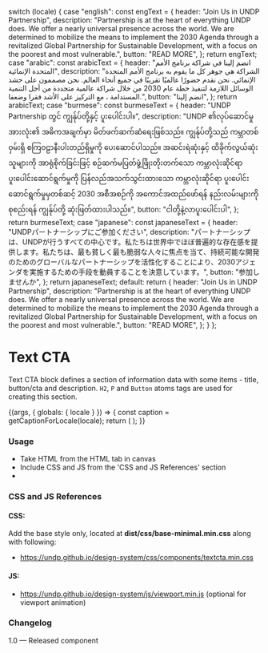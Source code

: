 
  switch (locale) {
    case "english":
      const engText = {
        header: "Join Us in UNDP Partnership",
        description:
          "Partnership is at the heart of everything UNDP does. We offer a nearly universal presence across the world. We are determined to mobilize the means to implement the 2030 Agenda through a revitalized Global Partnership for Sustainable Development, with a focus on the poorest and most vulnerable.",
        button: "READ MORE",
      };
      return engText;
    case "arabic":
      const arabicText = {
        header: "انضم إلينا في شراكة برنامج الأمم المتحدة الإنمائية",
        description:
          "الشراكة هي جوهر كل ما يقوم به برنامج الأمم المتحدة الإنمائي. نحن نقدم حضورًا عالميًا تقريبًا في جميع أنحاء العالم. نحن مصممون على حشد الوسائل اللازمة لتنفيذ خطة عام 2030 من خلال شراكة عالمية متجددة من أجل التنمية المستدامة ، مع التركيز على الأشد فقرا وضعفا.",
        button: "انضم إلينا",
      };
      return arabicText;
    case "burmese":
      const burmeseText = {
        header: "UNDP Partnership တွင် ကျွန်ုပ်တို့နှင့် ပူးပေါင်းပါ။",
        description:
          "UNDP ၏လုပ်ဆောင်မှုအားလုံး၏ အဓိကအချက်မှာ မိတ်ဖက်ဆက်ဆံရေးဖြစ်သည်။ ကျွန်ုပ်တို့သည် ကမ္ဘာတစ်ဝှမ်းရှိ စကြဝဠာနီးပါးတည်ရှိမှုကို ပေးဆောင်ပါသည်။ အဆင်းရဲဆုံးနှင့် ထိခိုက်လွယ်ဆုံးသူများကို အာရုံစိုက်ခြင်းဖြင့် စဉ်ဆက်မပြတ်ဖွံ့ဖြိုးတိုးတက်သော ကမ္ဘာလုံးဆိုင်ရာ ပူးပေါင်းဆောင်ရွက်မှုကို ပြန်လည်အသက်သွင်းထားသော ကမ္ဘာလုံးဆိုင်ရာ ပူးပေါင်းဆောင်ရွက်မှုမှတစ်ဆင့် 2030 အစီအစဉ်ကို အကောင်အထည်ဖော်ရန် နည်းလမ်းများကို စုစည်းရန် ကျွန်ုပ်တို့ ဆုံးဖြတ်ထားပါသည်။",
        button: "ငါတို့နဲ့လာပူးပေါင်းပါ",
      };
      return burmeseText;
    case "japanese":
      const japaneseText = {
        header: "UNDPパートナーシップにご参加ください",
        description:
          "パートナーシップは、UNDPが行うすべての中心です。私たちは世界中でほぼ普遍的な存在感を提供します。私たちは、最も貧しく最も脆弱な人々に焦点を当て、持続可能な開発のためのグローバルなパートナーシップを活性化することにより、2030アジェンダを実施するための手段を動員することを決意しています。",
        button: "参加しませんか",
      };
      return japaneseText;
    default:
      return {
        header: "Join Us in UNDP Partnership",
        description:
          "Partnership is at the heart of everything UNDP does. We offer a nearly universal presence across the world. We are determined to mobilize the means to implement the 2030 Agenda through a revitalized Global Partnership for Sustainable Development, with a focus on the poorest and most vulnerable.",
        button: "READ MORE",
      };
  }
};

<Meta title="Components/UI components/Text/Text cta" component={TextCta} />

# Text CTA

Text CTA block defines a section of information data with some items - title, button/cta and description. `H2`, `P` and `Button` atoms tags are used for creating this section.

<Canvas>
  <Story name="Text cta">
    {(args, { globals: { locale } }) => {
      const caption = getCaptionForLocale(locale);
      return (
        <TextCta
          headerText={caption.header}
          descriptionText={caption.description}
          label={caption.button}
        ></TextCta>
      );
    }}
  </Story>
</Canvas>

###

### Usage

- Take HTML from the HTML tab in canvas
- Include CSS and JS from the 'CSS and JS References' section
-

### CSS and JS References

#### CSS:

Add the base style only, located at **dist/css/base-minimal.min.css** along with following:

- https://undp.github.io/design-system/css/components/textcta.min.css

#### JS:

- https://undp.github.io/design-system/js/viewport.min.js (optional for viewport animation)

### Changelog

1.0 — Released component
